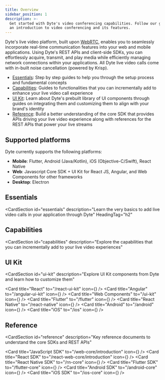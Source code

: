 ```yaml
---
title: Overview
sidebar_position: 1
description: >-
  Get started with Dyte's video conferencing capabilities. Follow our guide for
  an introduction to video conferencing and its features.
---
```


Dyte's live video platform, built upon [WebRTC](https://dyte.io/blog/webrtc/), enables you to seamlessly incorporate real-time communication features into your web and mobile applications. Using Dyte's REST APIs and client-side SDKs, you can effortlessly acquire, transmit, and play media while efficiently managing network connections within your applications. All Dyte live video calls come with in-built noise cancellation (powered by Krisp).

- [Essentials](#essentials): Step by step guides to help you through the setup process and fundamental concepts
- [Capabilities](#capabilities): Guides to functionalities that you can incrementally add to enhance your live video call experience
- [UI Kit](#ui-kit): Learn about Dyte's prebuilt library of UI components through guides on integrating them and customizing them to align with your brand's identity
- [Reference](#reference): Build a better understanding of the core SDK that provides APIs driving your live video experience along with references for the REST APIs that power your live streams

## Supported platforms

Dyte currently supports the following platforms:

- **Mobile**: Flutter, Android (Java/Kotlin), iOS (Objective-C/Swift), React Native
- **Web**: Javascript Core SDK + UI Kit for React JS, Angular, and Web Components for other frameworks
- **Desktop**: Electron

## Essentials

<CardSection
  id="essentials"
  description="Learn the very basics to add live video calls in your application through Dyte"
  HeadingTag="h2"
>
  <Card
    title="Concepts"
    to="./concepts"
    description="Learn about the architecture, design and basic concepts behind Dyte"
  />
  <Card
    title="Server Setup"
    to="./build-live-video-app"
    description="Steps to access Dyte's REST API"
  />
  <Card
    title="Client Setup"
    to="./client-setup"
    description="Set up and configure your client to integrate video calls "
  />
</CardSection>

## Capabilities

<CardSection
  id="capabilities"
  description="Explore the capabilities that you can incrementally add to your live video experiences"
>
  <Card
    title="Recording"
    to="/guides/capabilities/recording/recording-overview"
    description="Understand and leverage Dyte's recording capabilities"
  />
  <Card
    title="Chat"
    to="/web-core/chat/introduction"
    description="Build real-time chat for users in the video call"
  />
  <Card
    title="Polls"
    to="/web-core/polls/introduction"
    description="Integrate polls within your video calls"
  />
  <Card
    title="Breakout rooms"
    to="/guides/capabilities/breakoutroom/create-breakout-rooms"
    description="Create breakout rooms to split users into smaller groups within a meeting"
  />
  <Card
    title="Virtual Background"
    to="/guides/capabilities/video/add-virtual-background"
    description="Add custom virtual backgrounds for users"
  />
  <Card
    title="Video and audio filters"
    to="https://dyte.io/blog/streams-blog/"
    description="Guide to create custom video and audio filters for your video calls using middlewares"
  />
  <Card
    title="Multi Screen Share"
    to="/web-core/local-user/introduction#enable--disable-screen-share"
    description="Enable screen sharing for users in a live video call"
  />
  <Card
    title="Transcription"
    to="https://dyte.io/blog/audio-transcriptions-video-meeting/"
    description="Guide to enable transcription on Dyte live video calls using Google STT"
  />
</CardSection>

## UI Kit

<CardSection
  id="ui-kit"
  description="Explore UI Kit components from Dyte and learn how to customize them"
>
  <Card title="React" to="/react-ui-kit" icon={<ReactIcon />} />
  <Card title="Angular" to="/angular-ui-kit" icon={<AngularIcon />} />
  <Card title="Web Components" to="/ui-kit" icon={<HTMLIcon />} />
  <Card title="Flutter" to="/flutter" icon={<FlutterIcon />} />
  <Card title="React Native" to="/react-native" icon={<ReactIcon />} />
  <Card title="Android" to="/android" icon={<KotlinIcon />} />
  <Card title="iOS" to="/ios" icon={<SwiftIcon />} />
</CardSection>

## Reference

<CardSection
  id="reference"
  description="Key reference documents to understand the core SDKs and REST APIs"
>
  <Card
    title="REST API Quickstart"
    to="/guides/rest-apis/quickstart"
    description="Understand how to get started with using Dyte's APIs"
  />
  <Card
    title="REST API Reference"
    to="/api/"
    description="Explore all the Dyte APIs you can make use of"
  />
  <Card title="JavaScript SDK" to="/web-core/introduction" icon={<JSIcon />} />
  <Card
    title="React SDK"
    to="/react-web-core/introduction"
    icon={<ReactIcon />}
  />
  <Card title="React Native SDK" to="/rn-core" icon={<ReactIcon />} />
  <Card title="Flutter SDK" to="/flutter-core" icon={<FlutterIcon />} />
  <Card title="Android SDK" to="/android-core" icon={<KotlinIcon />} />
  <Card title="iOS SDK" to="/ios-core" icon={<SwiftIcon />} />
</CardSection>

<head>
  <title>Overview Guide</title>
  <meta name="description" content="Get started with Dyte's video conferencing capabilities. Follow our guide for an introduction to video conferencing and its features.">
</head>
